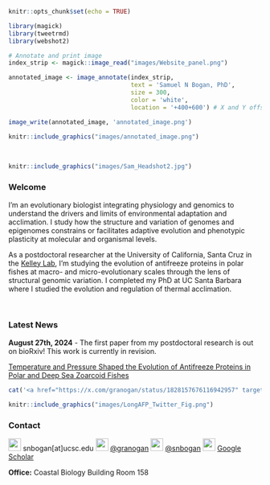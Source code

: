 ```r

knitr::opts_chunk$set(echo = TRUE)

library(magick)
library(tweetrmd)
library(webshot2)

```

```r

# Annotate and print image
index_strip <- magick::image_read("images/Website_panel.png")

annotated_image <- image_annotate(index_strip, 
                                  text = 'Samuel N Bogan, PhD', 
                                  size = 300, 
                                  color = 'white',
                                  location = '+400+600') # X and Y offsets from the top-left corner

image_write(annotated_image, 'annotated_image.png')

```

```r
knitr::include_graphics("images/annotated_image.png")
```

<br>
```r
knitr::include_graphics("images/Sam_Headshot2.jpg")
```

### Welcome <a id="about_me"></a>

I'm an evolutionary biologist integrating physiology and genomics to understand the drivers and limits of environmental adaptation and acclimation. I study how the structure and variation of genomes and epigenomes constrains or facilitates adaptive evolution and phenotypic plasticity at molecular and organismal levels.     

As a postdoctoral researcher at the University of California, Santa Cruz in the [Kelley Lab](https://evogenomes.sites.ucsc.edu/), I'm studying the evolution of antifreeze proteins in polar fishes at macro- and micro-evolutionary scales through the lens of structural genomic variation. I completed my PhD at UC Santa Barbara where I studied the evolution and regulation of thermal acclimation.

<div style="clear: both;"></div>

<br>

### Latest News <a id="about_me"></a>

**August 27th, 2024** - The first paper from my postdoctoral research is out on bioRxiv! This work is currently in revision. 

[Temperature and Pressure Shaped the Evolution of Antifreeze Proteins in Polar and Deep Sea Zoarcoid Fishes](https://www.biorxiv.org/content/10.1101/2024.08.24.609455v1)

```r
cat('<a href="https://x.com/granogan/status/1828157676116942957" target="_blank"><img src="images/tweet_screenshot.png" style="width:45%;" /></a>')

knitr::include_graphics("images/LongAFP_Twitter_Fig.png")
```


### Contact <a id="about_me"></a>

![](images/mail.png){width=25px} snbogan[at]ucsc.edu ![](images/twitter.png){width=25px} [@granogan](https://x.com/granogan) ![](images/github.png){width=25px} [@snbogan](https://github.com/snbogan) ![](images/google_scholar.png){width=25px} [Google Scholar](https://scholar.google.com/citations?user=4pu2BAUAAAAJ&hl=en)

**Office:** Coastal Biology Building Room 158 








